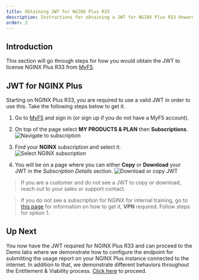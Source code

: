 ```yaml
---
title: Obtaining JWT for NGINX Plus R33
description: Instructions for obtaining a JWT for NGINX Plus R33 Onward
order: 2
---
```


## Introduction

This section will go through steps for how you would obtain the JWT to license NGINX Plus R33 from
[MyF5](https://www.myf5.com).

## JWT for NGINX Plus

Starting on NGINX Plus R33, you are required to use a valid JWT in order to use this. Take the following steps below
to get it.

1. Go to [MyF5](https://www.myf5.com) and sign in (or sign up if you do not have a MyF5 account).
1. On top of the page select **MY PRODUCTS & PLAN** then **Subscriptions**.
![Navigate to subscription](media/jwt/1.png)

1. Find your **NGINX** subscription and select it.
![Select NGINX subscription](media/jwt/2.png)

1. You will be on a page where you can either **Copy** or **Download** your JWT in the *Subscription Details* section.
![Download or copy JWT](media/jwt/3.png)

> If you are a customer and do not see a JWT to copy or download, reach out to your sales or support contact.

> If you do not see a subscription for NGINX for internal training, go to [this page](https://go/sde-r33-jwt) for
information on how to get it, **VPN** required. Follow steps for option 1.

## Up Next

You now have the JWT required for NGINX Plus R33 and can proceed to the Demo labs where we demonstrate how to configure
the endpoint for submitting the usage report on your NGINX Plus instance connected to the internet. In addition to that,
we demonstrate different behaviors throughout the Entitlement & Viability process. [Click here](r33-3.mdx) to proceed.
